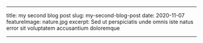 ---

title: my second blog post
slug: my-second-blog-post
date: 2020-11-07
featureImage: nature.jpg
excerpt: Sed ut perspiciatis unde omnis iste natus error sit voluptatem accusantium doloremque

---